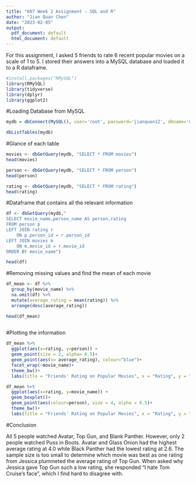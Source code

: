 ```yaml
---
title: "607 Week 2 Assignment - SQL and R"
author: "Jian Quan Chen"
date: "2023-02-05"
output:
  pdf_document: default
  html_document: default
---
```


For this assignment, I asked 5 friends to rate 6 recent popular movies on a scale of 1 to 5. I stored their answers into a MySQL database and loaded it to a R dataframe.   

```r
#install.packages("RMySQL")
library(RMySQL)
library(tidyverse)
library(dplyr)
library(ggplot2)
```

#Loading Database from MySQL
```r
mydb = dbConnect(MySQL(), user='root', password='jianquan12', dbname='movie_ratings', host='localhost')

dbListTables(mydb)
```
#Glance of each table
```r
movies <- dbGetQuery(mydb, "SELECT * FROM movies")
head(movies)
```

```r
person <- dbGetQuery(mydb, "SELECT * FROM person")
head(person)
```

```r
rating <- dbGetQuery(mydb, "SELECT * FROM rating")
head(rating)
```

#Dataframe that contains all the relevant information
```r
df <- dbGetQuery(mydb,"
SELECT movie_name,person_name AS person,rating
FROM person p
LEFT JOIN rating r
	ON p.person_id = r.person_id
LEFT JOIN movies m
	ON m.movie_id = r.movie_id
ORDER BY movie_name")

head(df)
```
#Removing missing values and find the mean of each movie 
```r
df_mean <- df %>% 
  group_by(movie_name) %>% 
  na.omit(df) %>% 
  mutate(average_rating = mean(rating)) %>% 
  arrange(desc(average_rating))

head(df_mean)
 
```

#Plotting the information
```r
df_mean %>% 
  ggplot(aes(x=rating, y=person)) + 
  geom_point(size = 2, alpha= 0.5)+
  geom_point(aes(x= average_rating), colour="blue")+
  facet_wrap(~movie_name)+
  theme_bw()+
  labs(title = "Friends' Rating on Popular Movies", x = "Rating", y = "Person")

```
```r
df_mean %>% 
  ggplot(aes(x=rating, y=movie_name)) + 
  geom_boxplot()+
  geom_point(aes(colour=person), size = 4, alpha = 0.5)+
  theme_bw()+
  labs(title = "Friends' Rating on Popular Movies", x = "Rating", y = "Movie")
```
#Conclusion

All 5 people watched Avatar, Top Gun, and Blank Panther. However, only 2 people watched Puss in Boots. Avatar and Glass Onion had the highest average rating at 4.0 while Black Panther had the lowest rating at 2.6. The sample size is too small to determine which movie was best as one rating from Jessica plummeted the average rating of Top Gun. When asked why Jessica gave Top Gun such a low rating, she responded "I hate Tom Cruise's face", which I find hard to disagree with. 

